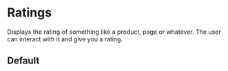 

<Meta title='3.Molecules|Ratings' />

# Ratings
Displays the rating of something like a product, page or whatever. The user can interact with it and give you a rating.

## Default
<Preview withToolbar>
    <Story name='Default'>
        <Rating />
    </Story>
</Preview>